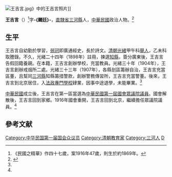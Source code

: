 [[File:王吉言.jpg|thumb]]》中的王吉言照片]]

'''王吉言'''（{{bd|1869年？||？|}}）<ref>《民國之精華》作四十七歲，案1916年47歲，則生於約1869年。</ref>字'''-{颺廷}-'''，[[直隸省|直隸省]][[三河縣|三河縣]]人，[[中華民國|中華民國]]政治人物。<ref name=mgzjh>{{cite book|author=佐藤三郎|title=民國之精華·中華民國議員列傳|year=1916年|publisher=北京寫真通信社|pages=第13頁}}</ref>

==生平==
王吉言自幼勤於學習，[[弱冠|弱冠]]即廣通經史，長於詩文。[[清朝|清朝]][[光緒|光緒]]甲午科[[舉人|舉人]]，乙未科取謄錄。不久，光緒二十四年（1898年）註冊，揀選[[知縣|知縣]]，簽分廣東後，王吉言告假回籍養親。在本籍，王吉言創辦學校，充當教員。光緒三十年（1904年），王吉言創辦戒烟所二處。光緒三十三年（1907年），各縣划區籌辦自治，王吉言充當區董，且幫同[[三河縣|三河縣]]知縣籌措警款，創辦警務傳習所，王吉言充當警董。後來，王吉言到北京居住，入[[京师法律学堂|法政專門學校]]肄業，因事中途退學，未能畢業。<ref name=mgzjh/>

[[中華民國|中華民國]]成立後，王吉言在第一區當選為[[中華民國第一屆國會第一期常會議員|中華民國第一屆國會眾議院議員]]。國會解散後，王吉言回到家鄉。1916年國會重開，王吉言回到北京，繼續擔任眾議院議員。<ref name=mgzjh/>

==參考文献==
{{reflist}}

{{DEFAULTSORT:Wang王}}
[[Category:中华民国第一届国会众议员|Category:中华民国第一届国会众议员]]
[[Category:清朝教育家|Category:清朝教育家]]
[[Category:三河人|Category:三河人]]
[[Category:王姓|D]]